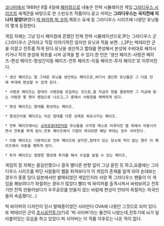 [[코나미]]에서 1989년 8월 4일에 [[패미컴]]으로 내놓은 전략 시뮬레이션 게임.[[그라디우스 시리즈]]의 세계관을 바탕으로 한 스핀오프 작품이다.광고 카피는 '''그라디우스는 국지전에 지나지 않았다!'''였다.[[빅 바이퍼]],[[빅 코어]],제로스 요새 등 그라디우스 시리즈에 나왔던 유닛들이 몇개 등장한다.


게임 자체는 그냥 당시 패미컴에 흔했던 턴제 전략 시뮬레이션으로,1P는 그라디우스 군(그라디우스 군이라고 직접 이야기하진 않지만 유닛과 적을 보면...),2P는 박테리안 군을 이끌고 전투를 하게 된다.유닛을 생산하고 함대를 편성해서 본성에 수비대로 배치시키거나 적의 본성에 워프를 시켜 공격을 할 수 있다.한 턴은 '생산 페이즈-사령관 페이즈-편성 페이즈-항성간이동 페이즈-전투 페이즈-이동 페이즈-투자 페이즈'로 이루어진다.

 * 생산 페이즈는 말 그대로 유닛을 생산하는 페이즈로,여기서 생산한 유닛들은 그 다음 턴에 부대에 편성할 수 있게 된다.

 * 사령관 페이즈는 함대의 사령관을 모집하는 것으로,쓸 자금의 양을 결정하면 그 자금에 맞는 사령관 몇 명이 랜덤으로 나오고,그 중에서 사령관을 채택하게 된다.

 * 편성 페이즈는 함대를 편성하는 페이즈.

 * 항성간이동 페이즈는 아군 함대를 다른 성계로 워프시키는 페이즈.

 * 전투 페이즈에서는 [[슈퍼로봇대전]]처럼 유닛들을 사각형 매스로 이루어진 맵 위에서 이동시키면서 전투를 하게 된다.전투 페이즈에서 기함이 파괴되면 해당 부대는 모두 사라진다.

 * 이동 페이즈는 기본적으로 전투 페이즈와 같지만,함대가 있는 장소에 적이 없는 경우 이 페이즈에서 이동을 행하게 된다.

 * 투자 페이즈는 점령한 행성에 투자를 해서 수입을 늘릴 수 있는 페이즈.


게임의 질 자체는 즐길만했으나 결국 별다른 반향 없이 그냥 묻힌 듯 하고,요즘에는 그라디우스 시리즈를 파던 사람들이 웹을 뒤져보다가 이 게임의 존재를 알게 되어 손대보는 경우가 종종 있다.일본에서만 발매되었던 게임인지라 서양 쪽 그라디우스 팬들이 이 게임을 해보려다가 좌절하는 경우가 많았다.빨리 빅 바이퍼를 출격시켜서 싸워보려고 전투기만 잔뜩 만들어놨다가 우주공모를 만들지 않는 바람에 편성이 안되어 좌절하는 외국인들이 속출했다(...)


빅 바이퍼의 디자인이 당시 발매중이었던 사라만다 OVA에 나왔던 그것으로 되어 있다.또 박테리안 군의 [[초시공전투기]](?)로 '빅 사이버'라는 물건이 나왔는데,전투기에 뇌가 달라붙어있는 모습을 하고 있었다.빅 사이버는 이 작품 이후로는 나온 적이 없다.
